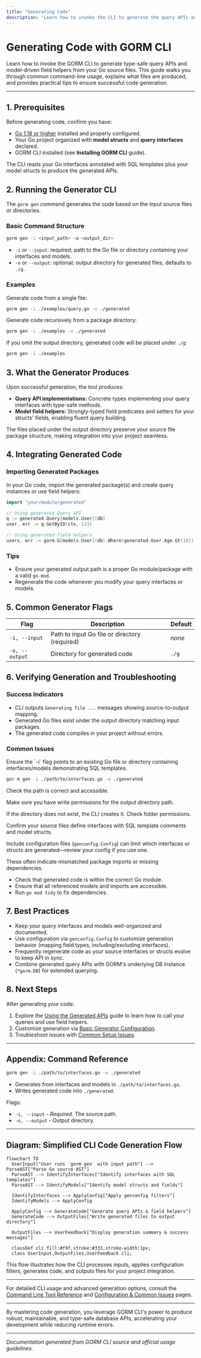 ```yaml
---
title: "Generating Code"
description: "Learn how to invoke the CLI to generate the query APIs and field helpers from your source files. Follow examples of common command-line usage and understand what files are created."
---
```


# Generating Code with GORM CLI

Learn how to invoke the GORM CLI to generate type-safe query APIs and model-driven field helpers from your Go source files. This guide walks you through common command-line usage, explains what files are produced, and provides practical tips to ensure successful code generation.

---

## 1. Prerequisites

Before generating code, confirm you have:

- [Go 1.18 or higher](https://go.dev/doc/install) installed and properly configured.
- Your Go project organized with **model structs** and **query interfaces** declared.
- GORM CLI installed (see **Installing GORM CLI** guide).


<Tip>
The CLI reads your Go interfaces annotated with SQL templates plus your model structs to produce the generated APIs.
</Tip>

## 2. Running the Generator CLI

The `gorm gen` command generates the code based on the input source files or directories.

### Basic Command Structure

```bash
gorm gen -i <input_path> -o <output_dir>
```

- `-i` or `--input`: required; path to the Go file or directory containing your interfaces and models.
- `-o` or `--output`: optional; output directory for generated files, defaults to `./g`.

### Examples

Generate code from a single file:

```bash
gorm gen -i ./examples/query.go -o ./generated
```

Generate code recursively from a package directory:

```bash
gorm gen -i ./examples -o ./generated
```

If you omit the output directory, generated code will be placed under `./g`:

```bash
gorm gen -i ./examples
```


## 3. What the Generator Produces

Upon successful generation, the tool produces:

- **Query API implementations:** Concrete types implementing your query interfaces with type-safe methods.
- **Model field helpers:** Strongly-typed field predicates and setters for your structs' fields, enabling fluent query building.

The files placed under the output directory preserve your source file package structure, making integration into your project seamless.


## 4. Integrating Generated Code

### Importing Generated Packages

In your Go code, import the generated package(s) and create query instances or use field helpers:

```go
import "your/module/generated"

// Using generated Query API
q := generated.Query[models.User](db)
user, err := q.GetByID(ctx, 123)

// Using generated field helpers
users, err := gorm.G[models.User](db).Where(generated.User.Age.Gt(18)).Find(ctx)
```

### Tips
- Ensure your generated output path is a proper Go module/package with a valid `go.mod`.
- Regenerate the code whenever you modify your query interfaces or models.


## 5. Common Generator Flags

| Flag          | Description                               | Default     |
|---------------|-------------------------------------------|-------------|
| `-i, --input` | Path to input Go file or directory (required) | *none*      |
| `-o, --output`| Directory for generated code               | `./g`       |


## 6. Verifying Generation and Troubleshooting

### Success Indicators

- CLI outputs `Generating file ...` messages showing source-to-output mapping.
- Generated Go files exist under the output directory matching input packages.
- The generated code compiles in your project without errors.

### Common Issues

<AccordionGroup title="Troubleshooting Common Problems">
<Accordion title="Missing or Invalid Input Path">
Ensure the `-i` flag points to an existing Go file or directory containing interfaces/models demonstrating SQL templates.

```bash
gor m gen -i ./path/to/interfaces.go -o ./generated
```

Check the path is correct and accessible.
</Accordion>

<Accordion title="Output Directory Not Created or Empty">
Make sure you have write permissions for the output directory path.

If the directory does not exist, the CLI creates it. Check folder permissions.
</Accordion>

<Accordion title="No Interfaces or Models Found to Generate">
Confirm your source files define interfaces with SQL template comments and model structs.

Include configuration files (`genconfig.Config`) can limit which interfaces or structs are generated—review your config if you use one.
</Accordion>

<Accordion title="Compilation Errors After Generation">
These often indicate mismatched package imports or missing dependencies.

- Check that generated code is within the correct Go module.
- Ensure that all referenced models and imports are accessible.
- Run `go mod tidy` to fix dependencies.
</Accordion>
</AccordionGroup>


## 7. Best Practices

- Keep your query interfaces and models well-organized and documented.
- Use configuration via `genconfig.Config` to customize generation behavior (mapping field types, including/excluding interfaces).
- Frequently regenerate code as your source interfaces or structs evolve to keep API in sync.
- Combine generated query APIs with GORM's underlying DB instance (`*gorm.DB`) for extended querying.


## 8. Next Steps

After generating your code:

1. Explore the [Using the Generated APIs](../first-codegen-project/quickstart-usage) guide to learn how to call your queries and use field helpers.
2. Customize generation via [Basic Generator Configuration](../../troubleshooting-configuration/basic-configuration).
3. Troubleshoot issues with [Common Setup Issues](../../troubleshooting-configuration/cli-troubleshooting).


---

## Appendix: Command Reference

```bash
gorm gen -i ./path/to/interfaces.go -o ./generated
```

- Generates from interfaces and models in `./path/to/interfaces.go`.
- Writes generated code into `./generated`.

Flags:

- `-i, --input` - _Required._ The source path.
- `-o, --output` - Output directory.


---

## Diagram: Simplified CLI Code Generation Flow

```mermaid
flowchart TD
  UserInput["User runs `gorm gen` with input path"] --> ParseAST["Parse Go source AST"]
  ParseAST --> IdentifyInterfaces["Identify interfaces with SQL templates"]
  ParseAST --> IdentifyModels["Identify model structs and fields"]

  IdentifyInterfaces --> ApplyConfig["Apply genconfig filters"]
  IdentifyModels --> ApplyConfig

  ApplyConfig --> GenerateCode["Generate query APIs & field helpers"]
  GenerateCode --> OutputFiles["Write generated files to output directory"]

  OutputFiles --> UserFeedback["Display generation summary & success messages"]

  classDef cli fill:#f9f,stroke:#333,stroke-width:1px;
  class UserInput,OutputFiles,UserFeedback cli;
```

This flow illustrates how the CLI processes inputs, applies configuration filters, generates code, and outputs files for your project integration.

---

For detailed CLI usage and advanced generation options, consult the [Command Line Tool Reference](../../getting-started/prerequisites-installation/cli-installation) and [Configuration & Common Issues](../../getting-started/troubleshooting-configuration/basic-configuration) pages.

---


<Check>
By mastering code generation, you leverage GORM CLI's power to produce robust, maintainable, and type-safe database APIs, accelerating your development while reducing runtime errors.
</Check>


---

*Documentation generated from GORM CLI source and official usage guidelines.*